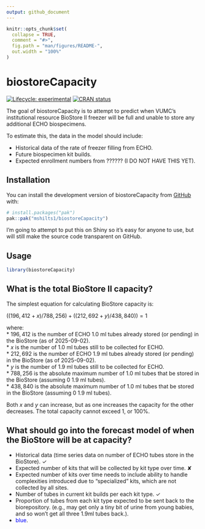 ```yaml
---
output: github_document
---
```


<!-- README.md is generated from README.Rmd. Please edit that file -->

```r
knitr::opts_chunk$set(
  collapse = TRUE,
  comment = "#>",
  fig.path = "man/figures/README-",
  out.width = "100%"
)
```

# biostoreCapacity

<!-- badges: start -->
[![Lifecycle: experimental](https://img.shields.io/badge/lifecycle-experimental-orange.svg)](https://lifecycle.r-lib.org/articles/stages.html#experimental)
[![CRAN status](https://www.r-pkg.org/badges/version/biostoreCapacity)](https://CRAN.R-project.org/package=biostoreCapacity)
<!-- badges: end -->

The goal of biostoreCapacity is to attempt to predict when VUMC's institutional resource BioStore II freezer will be full and unable to store any additional ECHO biospecimens.    

To estimate this, the data in the model should include:    

* Historical data of the rate of freezer filling from ECHO.   
* Future biospecimen kit builds.   
* Expected enrollment numbers from ?????? (I DO NOT HAVE THIS YET).   

## Installation

You can install the development version of biostoreCapacity from [GitHub](https://github.com/) with:

``` r
# install.packages("pak")
pak::pak("mshilts1/biostoreCapacity")
```

I'm going to attempt to put this on Shiny so it's easy for anyone to use, but will still make the source code transparent on GitHub.   

## Usage


```r
library(biostoreCapacity)
```

## What is the total BioStore II capacity?

The simplest equation for calculating BioStore capacity is:    

$((196,412 + x)/788,256) + ((212,692 + y)/438,840)) = 1$

where:    
* $196,412$ is the number of ECHO 1.0 ml tubes already stored (or pending) in the BioStore (as of 2025-09-02).   
* $x$ is the number of 1.0 ml tubes still to be collected for ECHO.    
* $212,692$ is the number of ECHO 1.9 ml tubes already stored (or pending) in the BioStore (as of 2025-09-02).    
* $y$ is the number of 1.9 ml tubes still to be collected for ECHO.     
* $788,256$ is the absolute maximum number of 1.0 ml tubes that be stored in the BioStore (assuming 0 1.9 ml tubes).     
* $438,840$ is the absolute maximum number of 1.0 ml tubes that be stored in the BioStore (assuming 0 1.9 ml tubes).

Both $x$ and $y$ can increase, but as one increases the capacity for the other decreases. The total capacity cannot exceed 1, or 100%.

## What should go into the forecast model of when the BioStore will be at capacity?

* Historical data (time series data on number of ECHO tubes store in the BioStore). ✓  
* Expected number of kits that will be collected by kit type over time. ✘   
* Expected number of kits over time needs to include ability to handle complexities introduced due to "specialized" kits, which are not collected by all sites.  
* Number of tubes in current kit builds per each kit type. ✓  
* Proportion of tubes from each kit type expected to be sent back to the biorepository. (e.g., may get only a tiny bit of urine from young babies, and so won't get all three 1.9ml tubes back.).   
* 

  <span style="color:blue">blue</span>.

